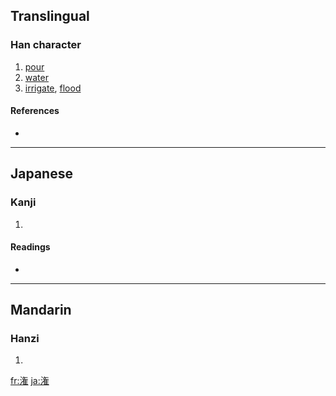 {{also|灌}}
==Translingual==

===Han character===
{{Han char|rn=85|rad=水|as=11|sn=14|four=|canj=水人大土 (EOKG)}}

# [[pour]]
# [[water]]
# [[irrigate]], [[flood]]

====References====
* {{Han ref|kx=0648.281|dkj=18216|dj=1058.110|hdz=31724.080|uh=6F45|ud=28485}}

----

==Japanese==

===Kanji===
{{ja-kanji|grade=|rs=水11}}

# {{defn|Japanese}}

====Readings====
* {{ja-readings|on=[[かん]] (kan)|kun=[[そそぐ]] (sosogu)}}

----

==Mandarin==

===Hanzi===
{{cmn-hanzi|pin=[[guàn]] ([[guan4]]), [[huàn]] ([[huan4]])|wg=kuan<sup>4</sup>, huan<sup>4</sup>}}

# {{defn|Mandarin}}

[[fr:潅]]
[[ja:潅]]